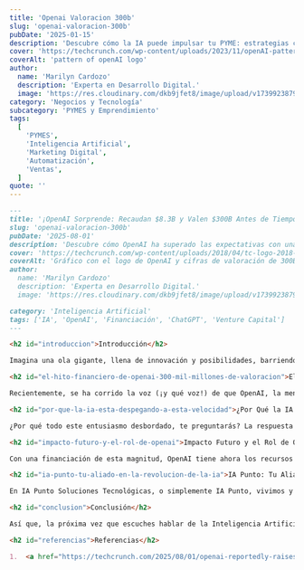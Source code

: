 ```yaml
---
title: 'Openai Valoracion 300b'
slug: 'openai-valoracion-300b'
pubDate: '2025-01-15'
description: 'Descubre cómo la IA puede impulsar tu PYME: estrategias concretas de marketing, automatización y datos para aumentar ventas.'
cover: 'https://techcrunch.com/wp-content/uploads/2023/11/openAI-pattern-01.jpg?w=1024'
coverAlt: 'pattern of openAI logo'
author:
  name: 'Marilyn Cardozo'
  description: 'Experta en Desarrollo Digital.'
  image: 'https://res.cloudinary.com/dkb9jfet8/image/upload/v1739923879/marilyn_s2mi4a.png'
category: 'Negocios y Tecnología'
subcategory: 'PYMES y Emprendimiento'
tags:
  [
    'PYMES',
    'Inteligencia Artificial',
    'Marketing Digital',
    'Automatización',
    'Ventas',
  ]
quote: ''
---
```


```markdown
---
title: '¡OpenAI Sorprende: Recaudan $8.3B y Valen $300B Antes de Tiempo!'
slug: 'openai-valoracion-300b'
pubDate: '2025-08-01'
description: 'Descubre cómo OpenAI ha superado las expectativas con una asombrosa ronda de financiación de $8.3B, alcanzando una valoración de $300B y acelerando la revolución de la IA globalmente.'
cover: 'https://techcrunch.com/wp-content/uploads/2018/04/tc-logo-2018-square-reverse2x.png'
coverAlt: 'Gráfico con el logo de OpenAI y cifras de valoración de 300B'
author:
  name: 'Marilyn Cardozo'
  description: 'Experta en Desarrollo Digital.'
  image: 'https://res.cloudinary.com/dkb9jfet8/image/upload/v1739923879/marilyn_s2mi4a.png'

category: 'Inteligencia Artificial'
tags: ['IA', 'OpenAI', 'Financiación', 'ChatGPT', 'Venture Capital']
---

<h2 id="introduccion">Introducción</h2>

Imagina una ola gigante, llena de innovación y posibilidades, barriendo el mundo de la tecnología. Eso es exactamente lo que está sucediendo con la Inteligencia Artificial, y una reciente noticia de OpenAI lo confirma: ¡la IA está despegando a una velocidad asombrosa! Estamos hablando de cifras que parecen de ciencia ficción, pero son muy reales y marcan el pulso de hacia dónde nos dirigimos como sociedad.

<h2 id="el-hito-financiero-de-openai-300-mil-millones-de-valoracion">El Hito Financiero de OpenAI: $300 Mil Millones de Valoración</h2>

Recientemente, se ha corrido la voz (¡y qué voz!) de que OpenAI, la mente brillante detrás de maravillas como ChatGPT, ha logrado una ronda de financiación que supera todas las expectativas. Se habla de una asombrosa inyección de capital de **8.3 mil millones de dólares**, valorando la compañía en una cifra estratosférica de **300 mil millones de dólares**. ¿Te imaginas? Esto no solo es una señal de confianza, es un grito rotundo del mercado: la Inteligencia Artificial es el futuro, y los inversores más astutos lo saben. Lo más impactante es que esta ronda estaba "sobresuscrita", lo que significa que había muchísimos más interesados en invertir de lo que se necesitaba, y se cerró meses antes de lo previsto. Esto forma parte de una estrategia aún mayor para alcanzar una meta de 40 mil millones de dólares en futuras inversiones. Cifras así no solo mueven mercados, sino que tienen el poder de transformar industrias enteras y redefinir lo que creíamos posible. Es un respaldo monumental a la visión de que la IA es el motor de la próxima gran revolución tecnológica.

<h2 id="por-que-la-ia-esta-despegando-a-esta-velocidad">¿Por Qué la IA Está Despegando a Esta Velocidad?</h2>

¿Por qué todo este entusiasmo desbordado, te preguntarás? La respuesta es clara: la Inteligencia Artificial ha dejado de ser una promesa lejana para convertirse en una realidad palpable que usamos día a día. Herramientas como ChatGPT, por ejemplo, han democratizado el acceso a la IA, mostrando al mundo entero su capacidad para escribir, programar, investigar, crear contenido y mucho más, de una forma sorprendentemente natural y eficiente. Esto ha encendido una chispa en la imaginación de millones de personas y empresas en todos los sectores. De repente, tareas que antes parecían complejas, tediosas o incluso imposibles de automatizar ahora son accesibles con solo unas pocas palabras o un clic. Este boom no es una moda pasajera; es una transformación fundamental de cómo trabajamos, aprendemos y creamos valor. La IA está permeando cada rincón de nuestra sociedad, desde cómo se optimizan las cadenas de suministro hasta cómo los médicos diagnostican enfermedades, abriendo un abanico de posibilidades que apenas estamos comenzando a explorar.

<h2 id="impacto-futuro-y-el-rol-de-openai">Impacto Futuro y el Rol de OpenAI</h2>

Con una financiación de esta magnitud, OpenAI tiene ahora los recursos y la pista de despegue para acelerar sus investigaciones y desarrollos a un ritmo sin precedentes. Esto significa que podemos esperar ver innovaciones aún más disruptivas en el horizonte, impactando positivamente en casi todos los aspectos de nuestras vidas. Piensa en modelos de IA más avanzados, capaces de entender y generar contenido con una sofisticación y una coherencia nunca vistas, o en la integración de la IA en soluciones prácticas que aún no podemos ni siquiera imaginar. Esto impulsará la creación de nuevas industrias, nuevos puestos de trabajo y nuevas formas de solucionar problemas complejos a nivel global, desde el cambio climático hasta el descubrimiento de nuevos fármacos. El objetivo de estas inversiones masivas no es solo crear modelos más grandes y potentes, sino hacer que la IA sea más segura, más ética, más útil y, sobre todo, más accesible para todos. Estamos en el umbral de una era donde la colaboración entre humanos y la Inteligencia Artificial definirá el progreso. Es un momento increíblemente emocionante, lleno de potencial ilimitado y oportunidades de crecimiento exponencial.

<h2 id="ia-punto-tu-aliado-en-la-revolucion-de-la-ia">IA Punto: Tu Aliado en la Revolución de la IA</h2>

En IA Punto Soluciones Tecnológicas, o simplemente IA Punto, vivimos y respiramos esta emocionante revolución. Noticias como la de OpenAI no solo nos entusiasman profundamente, sino que refuerzan nuestra misión fundamental: llevar el poder transformador de la Inteligencia Artificial a tu negocio, sin importar su tamaño o sector. Entendemos que para muchas empresas, la IA puede parecer un campo complejo, inalcanzable o incluso abrumador, algo reservado solo para los gigantes tecnológicos con presupuestos ilimitados. Pero en IA Punto, creemos firmemente que la Inteligencia Artificial debe ser una herramienta accesible y ventajosa para todos. Nos especializamos en desarrollar soluciones tecnológicas personalizadas y a medida que te permiten aprovechar estas innovaciones, optimizar tus procesos internos, mejorar drásticamente la toma de decisiones basada en datos y, en última instancia, alcanzar un crecimiento sostenible y escalable. Desde la implementación de la automatización inteligente hasta el análisis predictivo avanzado y la creación de asistentes virtuales, te ayudamos a integrar la IA de una manera práctica, sencilla y, sobre todo, altamente beneficiosa para tus resultados. No tienes que ser un experto en algoritmos complejos; nosotros lo somos por ti. Nuestro enfoque es cálido, cercano y centrado al 100% en tus necesidades específicas, asegurando que la transición hacia una operación más inteligente sea fluida, exitosa y sin complicaciones. Estamos aquí para guiarte en este emocionante y prometedor viaje, transformando los avances más recientes de la IA en ventajas competitivas tangibles para tu empresa.

<h2 id="conclusion">Conclusión</h2>

Así que, la próxima vez que escuches hablar de la Inteligencia Artificial, recuerda esta asombrosa cifra y lo que realmente significa: no es solo tecnología de vanguardia, es una inversión masiva en un futuro donde las posibilidades son literalmente ilimitadas. Y lo más importante es que tú también puedes ser parte activa de esta ola transformadora, aprovechando todo su potencial. En IA Punto Soluciones Tecnológicas, estamos listos para ayudarte a navegar y prosperar en esta nueva era de la inteligencia. El futuro ya está aquí, y es increíblemente inteligente.

<h2 id="referencias">Referencias</h2>

1.  <a href="https://techcrunch.com/2025/08/01/openai-reportedly-raises-8-3b-at-300b-valuation/" target="_blank" rel="noopener noreferrer">TechCrunch: OpenAI reportedly raises $8.3B at $300B valuation</a>
```
